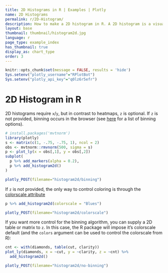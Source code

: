 ```yaml
---
title: 2D Histograms in R | Examples | Plotly
name: 2D Histograms
permalink: r/2D-Histogram/
description: How to make a 2D histogram in R. A 2D histogram is a visualization of a bivariate distribution.
layout: base
thumbnail: thumbnail/histogram2d.jpg
language: r
page_type: example_index
has_thumbnail: true
display_as: chart_type
order: 3
---
```


```r
knitr::opts_chunk$set(message = FALSE, results = 'hide')
Sys.setenv("plotly_username"="RPlotBot")
Sys.setenv("plotly_api_key"="q0lz6r5efr")
```


# 2D Histogram in R

2D histograms require `x`/`y`, but in contrast to heatmaps, `z` is optional. If `z` is not provided, binning occurs in the browser (see [here](https://plot.ly/r/reference/#histogram2d-histnorm) for a list of binning options). 

```r
# install.packages('mvtnorm')
library(plotly)
s <- matrix(c(1, -.75, -.75, 1), ncol = 2)
obs <- mvtnorm::rmvnorm(500, sigma = s)
p <- plot_ly(x = obs[,1], y = obs[,2])
subplot(
  p %>% add_markers(alpha = 0.2),
  p %>% add_histogram2d()
)
```

```r
plotly_POST(filename="histogram2d/binning")
```


If `z` is not provided, the only way to control coloring is through the [colorscale attribute](https://plot.ly/r/reference/#histogram2d-colorscale)

```r
p %>% add_histogram2d(colorscale = "Blues")
```

```r
plotly_POST(filename="histogram2d/colorscale")
```

If you want more control for the binning algorithm, you can supply a 2D table or matrix to `z`. In this case, the R package will impose it's colorscale default (and the `colors` argument can be used to control the colorscale from R):

```r
cnt <- with(diamonds, table(cut, clarity))
plot_ly(diamonds, x = ~cut, y = ~clarity, z = ~cnt) %>% 
  add_histogram2d()
```

```r
plotly_POST(filename="histogram2d/no-binning")
```
